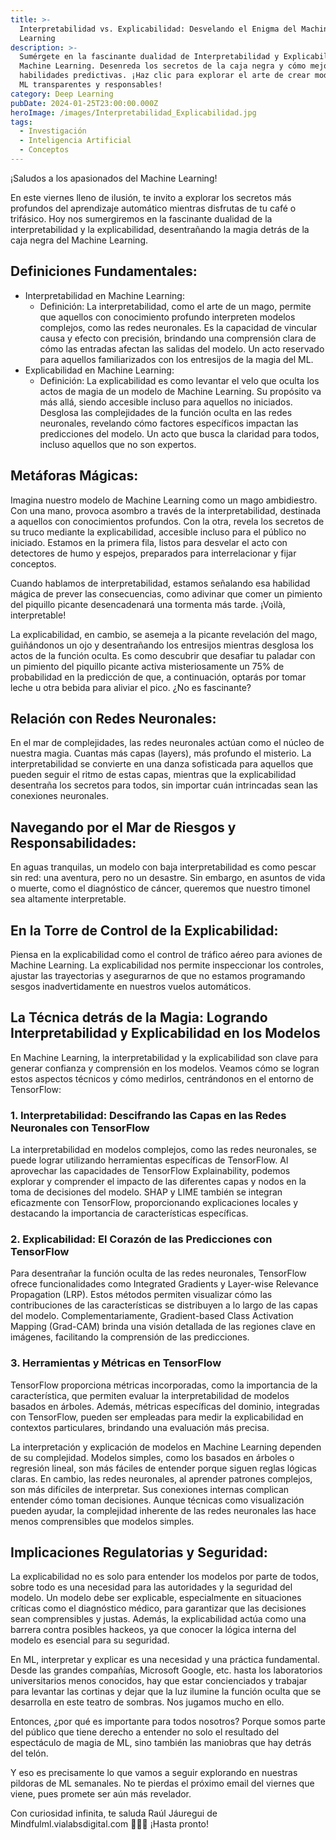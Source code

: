 ---
title: >-
  Interpretabilidad vs. Explicabilidad: Desvelando el Enigma del Machine
  Learning
description: >-
  Sumérgete en la fascinante dualidad de Interpretabilidad y Explicabilidad en
  Machine Learning. Desenreda los secretos de la caja negra y cómo mejorar las
  habilidades predictivas. ¡Haz clic para explorar el arte de crear modelos de
  ML transparentes y responsables!
category: Deep Learning
pubDate: 2024-01-25T23:00:00.000Z
heroImage: /images/Interpretabilidad_Explicabilidad.jpg
tags:
  - Investigación
  - Inteligencia Artificial
  - Conceptos
---

¡Saludos a los apasionados del Machine Learning!

En este viernes lleno de ilusión, te invito a explorar los secretos más profundos del aprendizaje automático mientras disfrutas de tu café o trifásico. Hoy nos sumergiremos en la fascinante dualidad de la interpretabilidad y la explicabilidad, desentrañando la magia detrás de la caja negra del Machine Learning.

## **Definiciones Fundamentales:**

* Interpretabilidad en Machine Learning:
  * Definición: La interpretabilidad, como el arte de un mago, permite que aquellos con conocimiento profundo interpreten modelos complejos, como las redes neuronales. Es la capacidad de vincular causa y efecto con precisión, brindando una comprensión clara de cómo las entradas afectan las salidas del modelo. Un acto reservado para aquellos familiarizados con los entresijos de la magia del ML.
* Explicabilidad en Machine Learning:
  * Definición: La explicabilidad es como levantar el velo que oculta los actos de magia de un modelo de Machine Learning. Su propósito va más allá, siendo accesible incluso para aquellos no iniciados. Desglosa las complejidades de la función oculta en las redes neuronales, revelando cómo factores específicos impactan las predicciones del modelo. Un acto que busca la claridad para todos, incluso aquellos que no son expertos.

## **Metáforas Mágicas:**

Imagina nuestro modelo de Machine Learning como un mago ambidiestro. Con una mano, provoca asombro a través de la interpretabilidad, destinada a aquellos con conocimientos profundos. Con la otra, revela los secretos de su truco mediante la explicabilidad, accesible incluso para el público no iniciado. Estamos en la primera fila, listos para desvelar el acto con detectores de humo y espejos, preparados para interrelacionar y fijar conceptos.

Cuando hablamos de interpretabilidad, estamos señalando esa habilidad mágica de prever las consecuencias, como adivinar que comer un pimiento del piquillo picante desencadenará una tormenta más tarde. ¡Voilà, interpretable!

La explicabilidad, en cambio, se asemeja a la picante revelación del mago, guiñándonos un ojo y desentrañando los entresijos mientras desglosa los actos de la función oculta. Es como descubrir que desafiar tu paladar con un pimiento del piquillo picante activa misteriosamente un 75% de probabilidad en la predicción de que, a continuación, optarás por tomar leche u otra bebida para aliviar el pico. ¿No es fascinante?

## **Relación con Redes Neuronales:**

En el mar de complejidades, las redes neuronales actúan como el núcleo de nuestra magia. Cuantas más capas (layers), más profundo el misterio. La interpretabilidad se convierte en una danza sofisticada para aquellos que pueden seguir el ritmo de estas capas, mientras que la explicabilidad desentraña los secretos para todos, sin importar cuán intrincadas sean las conexiones neuronales.

## **Navegando por el Mar de Riesgos y Responsabilidades:**

En aguas tranquilas, un modelo con baja interpretabilidad es como pescar sin red: una aventura, pero no un desastre. Sin embargo, en asuntos de vida o muerte, como el diagnóstico de cáncer, queremos que nuestro timonel sea altamente interpretable.

## **En la Torre de Control de la Explicabilidad:**

Piensa en la explicabilidad como el control de tráfico aéreo para aviones de Machine Learning. La explicabilidad nos permite inspeccionar los controles, ajustar las trayectorias y asegurarnos de que no estamos programando sesgos inadvertidamente en nuestros vuelos automáticos.

## **La Técnica detrás de la Magia: Logrando Interpretabilidad y Explicabilidad en los Modelos**

En Machine Learning, la interpretabilidad y la explicabilidad son clave para generar confianza y comprensión en los modelos. Veamos cómo se logran estos aspectos técnicos y cómo medirlos, centrándonos en el entorno de TensorFlow:

### 1. Interpretabilidad: Descifrando las Capas en las Redes Neuronales con TensorFlow

La interpretabilidad en modelos complejos, como las redes neuronales, se puede lograr utilizando herramientas específicas de TensorFlow. Al aprovechar las capacidades de TensorFlow Explainability, podemos explorar y comprender el impacto de las diferentes capas y nodos en la toma de decisiones del modelo. SHAP y LIME también se integran eficazmente con TensorFlow, proporcionando explicaciones locales y destacando la importancia de características específicas.

### 2. Explicabilidad: El Corazón de las Predicciones con TensorFlow

Para desentrañar la función oculta de las redes neuronales, TensorFlow ofrece funcionalidades como Integrated Gradients y Layer-wise Relevance Propagation (LRP). Estos métodos permiten visualizar cómo las contribuciones de las características se distribuyen a lo largo de las capas del modelo. Complementariamente, Gradient-based Class Activation Mapping (Grad-CAM) brinda una visión detallada de las regiones clave en imágenes, facilitando la comprensión de las predicciones.

### 3. Herramientas y Métricas en TensorFlow

TensorFlow proporciona métricas incorporadas, como la importancia de la característica, que permiten evaluar la interpretabilidad de modelos basados en árboles. Además, métricas específicas del dominio, integradas con TensorFlow, pueden ser empleadas para medir la explicabilidad en contextos particulares, brindando una evaluación más precisa.

La interpretación y explicación de modelos en Machine Learning dependen de su complejidad. Modelos simples, como los basados en árboles o regresión lineal, son más fáciles de entender porque siguen reglas lógicas claras. En cambio, las redes neuronales, al aprender patrones complejos, son más difíciles de interpretar. Sus conexiones internas complican entender cómo toman decisiones. Aunque técnicas como visualización pueden ayudar, la complejidad inherente de las redes neuronales las hace menos comprensibles que modelos simples.

## **Implicaciones Regulatorias y Seguridad:**

La explicabilidad no es solo para entender los modelos por parte de todos, sobre todo es una necesidad para las autoridades y la seguridad del modelo. Un modelo debe ser explicable, especialmente en situaciones críticas como el diagnóstico médico, para garantizar que las decisiones sean comprensibles y justas. Además, la explicabilidad actúa como una barrera contra posibles hackeos, ya que conocer la lógica interna del modelo es esencial para su seguridad.

En ML, interpretar y explicar es una necesidad y una práctica fundamental. Desde las grandes compañías, Microsoft Google, etc. hasta los laboratorios universitarios menos conocidos, hay que estar concienciados y trabajar para levantar las cortinas y dejar que la luz ilumine la función oculta que se desarrolla en este teatro de sombras. Nos jugamos mucho en ello.

Entonces, ¿por qué es importante para todos nosotros? Porque somos parte del público que tiene derecho a entender no solo el resultado del espectáculo de magia de ML, sino también las maniobras que hay detrás del telón.

Y eso es precisamente lo que vamos a seguir explorando en nuestras pildoras de ML semanales. No te pierdas el próximo email del viernes que viene, pues promete ser aún más revelador.

Con curiosidad infinita, te saluda Raúl Jáuregui de Mindfulml.vialabsdigital.com 🎩🤖🔮 ¡Hasta pronto!
